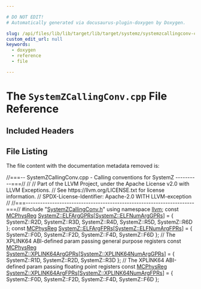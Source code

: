 ```yaml
---

# DO NOT EDIT!
# Automatically generated via docusaurus-plugin-doxygen by Doxygen.

slug: /api/files/lib/lib/target/lib/target/systemz/systemzcallingconv-cpp
custom_edit_url: null
keywords:
  - doxygen
  - reference
  - file

---
```





# The `SystemZCallingConv.cpp` File Reference

<DoxygenPage pluginConfig={pluginConfig}>



## Included Headers

<IncludesList>
<IncludesListItem
  filePath="SystemZCallingConv.h"
  permalink="/docs/api/files/lib/lib/target/lib/target/systemz/systemzcallingconv-h"
  isLocal="true" />
</IncludesList>


## File Listing

The file content with the documentation metadata removed is:

<ProgramListing>

<Link id="l00001" /><CodeLine lineNumber="1"><Highlight kind="comment">//===-- SystemZCallingConv.cpp - Calling conventions for SystemZ ----------===//</Highlight><Highlight kind="normal"></Highlight></CodeLine>
<Link id="l00002" /><CodeLine lineNumber="2"><Highlight kind="normal"></Highlight><Highlight kind="comment">//</Highlight><Highlight kind="normal"></Highlight></CodeLine>
<Link id="l00003" /><CodeLine lineNumber="3"><Highlight kind="normal"></Highlight><Highlight kind="comment">// Part of the LLVM Project, under the Apache License v2.0 with LLVM Exceptions.</Highlight><Highlight kind="normal"></Highlight></CodeLine>
<Link id="l00004" /><CodeLine lineNumber="4"><Highlight kind="normal"></Highlight><Highlight kind="comment">// See https://llvm.org/LICENSE.txt for license information.</Highlight><Highlight kind="normal"></Highlight></CodeLine>
<Link id="l00005" /><CodeLine lineNumber="5"><Highlight kind="normal"></Highlight><Highlight kind="comment">// SPDX-License-Identifier: Apache-2.0 WITH LLVM-exception</Highlight><Highlight kind="normal"></Highlight></CodeLine>
<Link id="l00006" /><CodeLine lineNumber="6"><Highlight kind="normal"></Highlight><Highlight kind="comment">//</Highlight><Highlight kind="normal"></Highlight></CodeLine>
<Link id="l00007" /><CodeLine lineNumber="7"><Highlight kind="normal"></Highlight><Highlight kind="comment">//===----------------------------------------------------------------------===//</Highlight><Highlight kind="normal"></Highlight></CodeLine>
<Link id="l00008" /><CodeLine lineNumber="8"><Highlight kind="normal"></Highlight></CodeLine>
<Link id="l00009" /><CodeLine lineNumber="9"><Highlight kind="normal"></Highlight><Highlight kind="preprocessor">#include &quot;<a href="/docs/api/files/lib/lib/target/lib/target/systemz/systemzcallingconv-h">SystemZCallingConv.h</a>&quot;</Highlight><Highlight kind="normal"></Highlight></CodeLine>
<Link id="l00010" /><CodeLine lineNumber="10"><Highlight kind="normal"></Highlight></CodeLine>
<Link id="l00011" /><CodeLine lineNumber="11"><Highlight kind="normal"></Highlight><Highlight kind="keyword">using namespace </Highlight><Highlight kind="normal"><a href="/docs/api/namespaces/llvm">llvm</a>;</Highlight></CodeLine>
<Link id="l00012" /><CodeLine lineNumber="12"><Highlight kind="normal"></Highlight></CodeLine>
<Link id="l00013" /><CodeLine lineNumber="13" lineLink="/docs/api/namespaces/llvm/systemz/#ab58bf05e46b0dbaad61b7a7e66a73758"><Highlight kind="normal"></Highlight><Highlight kind="keyword">const</Highlight><Highlight kind="normal"> <a href="/docs/api/namespaces/llvm/#aad72cfbb210808985a9dc19f4e5d8542">MCPhysReg</a> <a href="/docs/api/namespaces/llvm/systemz/#ab58bf05e46b0dbaad61b7a7e66a73758">SystemZ::ELFArgGPRs</a>&#91;<a href="/docs/api/namespaces/llvm/systemz/#adbb3aafa6e9294472bd94ff65ccfa355">SystemZ::ELFNumArgGPRs</a>&#93; = &#123;</Highlight></CodeLine>
<Link id="l00014" /><CodeLine lineNumber="14"><Highlight kind="normal">  SystemZ::R2D, SystemZ::R3D, SystemZ::R4D, SystemZ::R5D, SystemZ::R6D</Highlight></CodeLine>
<Link id="l00015" /><CodeLine lineNumber="15"><Highlight kind="normal">&#125;;</Highlight></CodeLine>
<Link id="l00016" /><CodeLine lineNumber="16"><Highlight kind="normal"></Highlight></CodeLine>
<Link id="l00017" /><CodeLine lineNumber="17" lineLink="/docs/api/namespaces/llvm/systemz/#a1740d369e735cb5533fc7ab47c1b61a8"><Highlight kind="normal"></Highlight><Highlight kind="keyword">const</Highlight><Highlight kind="normal"> <a href="/docs/api/namespaces/llvm/#aad72cfbb210808985a9dc19f4e5d8542">MCPhysReg</a> <a href="/docs/api/namespaces/llvm/systemz/#a1740d369e735cb5533fc7ab47c1b61a8">SystemZ::ELFArgFPRs</a>&#91;<a href="/docs/api/namespaces/llvm/systemz/#af6601b43292876e92cb9891a8f0f97f1">SystemZ::ELFNumArgFPRs</a>&#93; = &#123;</Highlight></CodeLine>
<Link id="l00018" /><CodeLine lineNumber="18"><Highlight kind="normal">  SystemZ::F0D, SystemZ::F2D, SystemZ::F4D, SystemZ::F6D</Highlight></CodeLine>
<Link id="l00019" /><CodeLine lineNumber="19"><Highlight kind="normal">&#125;;</Highlight></CodeLine>
<Link id="l00020" /><CodeLine lineNumber="20"><Highlight kind="normal"></Highlight></CodeLine>
<Link id="l00021" /><CodeLine lineNumber="21"><Highlight kind="normal"></Highlight><Highlight kind="comment">// The XPLINK64 ABI-defined param passing general purpose registers</Highlight><Highlight kind="normal"></Highlight></CodeLine>
<Link id="l00022" /><CodeLine lineNumber="22" lineLink="/docs/api/namespaces/llvm/systemz/#af7c04579e3a921c01f95cb27f2ab243e"><Highlight kind="normal"></Highlight><Highlight kind="keyword">const</Highlight><Highlight kind="normal"> <a href="/docs/api/namespaces/llvm/#aad72cfbb210808985a9dc19f4e5d8542">MCPhysReg</a> <a href="/docs/api/namespaces/llvm/systemz/#af7c04579e3a921c01f95cb27f2ab243e">SystemZ::XPLINK64ArgGPRs</a>&#91;<a href="/docs/api/namespaces/llvm/systemz/#a880191f32861e3017b27d79724a2f270">SystemZ::XPLINK64NumArgGPRs</a>&#93; = &#123;</Highlight></CodeLine>
<Link id="l00023" /><CodeLine lineNumber="23"><Highlight kind="normal">    SystemZ::R1D, SystemZ::R2D, SystemZ::R3D</Highlight></CodeLine>
<Link id="l00024" /><CodeLine lineNumber="24"><Highlight kind="normal">&#125;;</Highlight></CodeLine>
<Link id="l00025" /><CodeLine lineNumber="25"><Highlight kind="normal"></Highlight></CodeLine>
<Link id="l00026" /><CodeLine lineNumber="26"><Highlight kind="normal"></Highlight><Highlight kind="comment">// The XPLINK64 ABI-defined param passing floating point registers</Highlight><Highlight kind="normal"></Highlight></CodeLine>
<Link id="l00027" /><CodeLine lineNumber="27" lineLink="/docs/api/namespaces/llvm/systemz/#a07c0cc6320c12921a5214379d390875d"><Highlight kind="normal"></Highlight><Highlight kind="keyword">const</Highlight><Highlight kind="normal"> <a href="/docs/api/namespaces/llvm/#aad72cfbb210808985a9dc19f4e5d8542">MCPhysReg</a> <a href="/docs/api/namespaces/llvm/systemz/#a07c0cc6320c12921a5214379d390875d">SystemZ::XPLINK64ArgFPRs</a>&#91;<a href="/docs/api/namespaces/llvm/systemz/#a674b14434074a552490c065536d67242">SystemZ::XPLINK64NumArgFPRs</a>&#93; = &#123;</Highlight></CodeLine>
<Link id="l00028" /><CodeLine lineNumber="28"><Highlight kind="normal">    SystemZ::F0D, SystemZ::F2D, SystemZ::F4D, SystemZ::F6D</Highlight></CodeLine>
<Link id="l00029" /><CodeLine lineNumber="29"><Highlight kind="normal">&#125;;</Highlight></CodeLine>

</ProgramListing>

</DoxygenPage>
